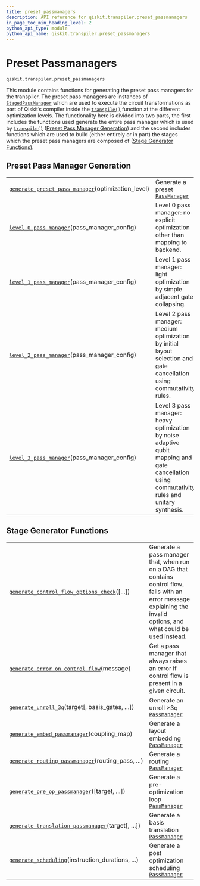 ```yaml
---
title: preset_passmanagers
description: API reference for qiskit.transpiler.preset_passmanagers
in_page_toc_min_heading_level: 2
python_api_type: module
python_api_name: qiskit.transpiler.preset_passmanagers
---
```


<span id="module-qiskit.transpiler.preset_passmanagers" />

<span id="qiskit-transpiler-preset-passmanagers" />

<span id="preset-passmanagers-qiskit-transpiler-preset-passmanagers" />

# Preset Passmanagers

`qiskit.transpiler.preset_passmanagers`

This module contains functions for generating the preset pass managers for the transpiler. The preset pass managers are instances of [`StagedPassManager`](qiskit.transpiler.StagedPassManager "qiskit.transpiler.StagedPassManager") which are used to execute the circuit transformations as part of Qiskit’s compiler inside the [`transpile()`](qiskit.compiler.transpile "qiskit.compiler.transpile") function at the different optimization levels. The functionality here is divided into two parts, the first includes the functions used generate the entire pass manager which is used by [`transpile()`](qiskit.compiler.transpile "qiskit.compiler.transpile") ([Preset Pass Manager Generation](#preset-pass-manager-generators)) and the second includes functions which are used to build (either entirely or in part) the stages which the preset pass managers are composed of ([Stage Generator Functions](#stage-generators)).

<span id="preset-pass-manager-generators" />

## Preset Pass Manager Generation

|                                                                                                                                                                                                |                                                                                                                                                 |
| ---------------------------------------------------------------------------------------------------------------------------------------------------------------------------------------------- | ----------------------------------------------------------------------------------------------------------------------------------------------- |
| [`generate_preset_pass_manager`](qiskit.transpiler.preset_passmanagers.generate_preset_pass_manager "qiskit.transpiler.preset_passmanagers.generate_preset_pass_manager")(optimization\_level) | Generate a preset [`PassManager`](qiskit.transpiler.PassManager "qiskit.transpiler.PassManager")                                                |
| [`level_0_pass_manager`](qiskit.transpiler.preset_passmanagers.level_0_pass_manager "qiskit.transpiler.preset_passmanagers.level_0_pass_manager")(pass\_manager\_config)                       | Level 0 pass manager: no explicit optimization other than mapping to backend.                                                                   |
| [`level_1_pass_manager`](qiskit.transpiler.preset_passmanagers.level_1_pass_manager "qiskit.transpiler.preset_passmanagers.level_1_pass_manager")(pass\_manager\_config)                       | Level 1 pass manager: light optimization by simple adjacent gate collapsing.                                                                    |
| [`level_2_pass_manager`](qiskit.transpiler.preset_passmanagers.level_2_pass_manager "qiskit.transpiler.preset_passmanagers.level_2_pass_manager")(pass\_manager\_config)                       | Level 2 pass manager: medium optimization by initial layout selection and gate cancellation using commutativity rules.                          |
| [`level_3_pass_manager`](qiskit.transpiler.preset_passmanagers.level_3_pass_manager "qiskit.transpiler.preset_passmanagers.level_3_pass_manager")(pass\_manager\_config)                       | Level 3 pass manager: heavy optimization by noise adaptive qubit mapping and gate cancellation using commutativity rules and unitary synthesis. |

<span id="stage-generators" />

## Stage Generator Functions

|                                                                                                                                                                                                                      |                                                                                                                                                                         |
| -------------------------------------------------------------------------------------------------------------------------------------------------------------------------------------------------------------------- | ----------------------------------------------------------------------------------------------------------------------------------------------------------------------- |
| [`generate_control_flow_options_check`](qiskit.transpiler.preset_passmanagers.common.generate_control_flow_options_check "qiskit.transpiler.preset_passmanagers.common.generate_control_flow_options_check")(\[...]) | Generate a pass manager that, when run on a DAG that contains control flow, fails with an error message explaining the invalid options, and what could be used instead. |
| [`generate_error_on_control_flow`](qiskit.transpiler.preset_passmanagers.common.generate_error_on_control_flow "qiskit.transpiler.preset_passmanagers.common.generate_error_on_control_flow")(message)               | Get a pass manager that always raises an error if control flow is present in a given circuit.                                                                           |
| [`generate_unroll_3q`](qiskit.transpiler.preset_passmanagers.common.generate_unroll_3q "qiskit.transpiler.preset_passmanagers.common.generate_unroll_3q")(target\[, basis\_gates, ...])                              | Generate an unroll >3q [`PassManager`](qiskit.transpiler.PassManager "qiskit.transpiler.PassManager")                                                                   |
| [`generate_embed_passmanager`](qiskit.transpiler.preset_passmanagers.common.generate_embed_passmanager "qiskit.transpiler.preset_passmanagers.common.generate_embed_passmanager")(coupling\_map)                     | Generate a layout embedding [`PassManager`](qiskit.transpiler.PassManager "qiskit.transpiler.PassManager")                                                              |
| [`generate_routing_passmanager`](qiskit.transpiler.preset_passmanagers.common.generate_routing_passmanager "qiskit.transpiler.preset_passmanagers.common.generate_routing_passmanager")(routing\_pass, ...)          | Generate a routing [`PassManager`](qiskit.transpiler.PassManager "qiskit.transpiler.PassManager")                                                                       |
| [`generate_pre_op_passmanager`](qiskit.transpiler.preset_passmanagers.common.generate_pre_op_passmanager "qiskit.transpiler.preset_passmanagers.common.generate_pre_op_passmanager")(\[target, ...])                 | Generate a pre-optimization loop [`PassManager`](qiskit.transpiler.PassManager "qiskit.transpiler.PassManager")                                                         |
| [`generate_translation_passmanager`](qiskit.transpiler.preset_passmanagers.common.generate_translation_passmanager "qiskit.transpiler.preset_passmanagers.common.generate_translation_passmanager")(target\[, ...])  | Generate a basis translation [`PassManager`](qiskit.transpiler.PassManager "qiskit.transpiler.PassManager")                                                             |
| [`generate_scheduling`](qiskit.transpiler.preset_passmanagers.common.generate_scheduling "qiskit.transpiler.preset_passmanagers.common.generate_scheduling")(instruction\_durations, ...)                            | Generate a post optimization scheduling [`PassManager`](qiskit.transpiler.PassManager "qiskit.transpiler.PassManager")                                                  |

